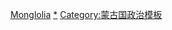 {{Navbox
|name = 蒙古國一級行政區
|title = [[蒙古国]][[蒙古国行政区划|行政区划]]
|bodyclass = hlist
|image = [[File:Flag of Mongolia.svg|80px]]

|group1 = 1 [[直辖市|市]]
|list1 = {{flagicon image|Flag ulaanbaatar.svg}} [[乌兰巴托]]（[[首都]]）

|group2 = {{nowrap|21 [[省 (蒙古国)|省]]}}<br />{{nowrap|<small>（[[艾马克]]）</small>}}
|list2 ={{Navbox with columns|child
|colstyle = text-align: left
|col1 = 
* {{flagicon image|Mn flag arkhangai aimag 2014.png}} [[后杭爱省]]
* {{nowrap|{{flagicon image|Mn flag bayan olgiy aymag.svg}} [[巴彦乌列盖省]]}}
* {{nowrap|{{flagicon image|Mn flag bayankhongor aymag.png}} [[巴彦洪戈尔省]]}}
|col2 =
* {{flagicon image|Mn flag bulgan aimag.svg}} [[布尔干省]]
* {{nowrap|{{flagicon image|Mn flag govi-altai aimag 2011.svg}} [[戈壁阿尔泰省]]}}
* {{flagicon image|Mn flag dornogovi aimag 2011.svg}} [[东戈壁省]]
|col3 =
* {{flagicon image|Mn flag dornod aimag 2001.svg}} [[东方省 (蒙古国)|东方省]]
* {{nowrap|{{flagicon image|Mn flag dundgovi aimag.svg}} [[中戈壁省]]}}
* {{flagicon image|Mn flag zavkhan aimag.svg}} [[扎布汗省]]
|col4 =
* {{nowrap|{{flagicon image|Mn flag Ovurhangai aymag.svg}} [[前杭爱省]]}}
* {{nowrap|{{flagicon image|Mn flag ömnögovi aimag 2011.svg}} [[南戈壁省]]}}
* {{nowrap|{{flagicon image|Mn flag sükhbaatar aimag.svg}} [[苏赫巴托尔省]]}}
|col5 =
* {{nowrap|{{flagicon image|Mn flag selenge aimag 1999.svg}} [[色楞格省]]}}
* [[File:Tov aymag flag.svg|22px]] [[中央省 (蒙古國)|中央省]]
* {{nowrap|[[File:Uvs Aimag Flag.svg|22px]] [[乌布苏省]]}}
|col6 =
* {{nowrap|[[File:Khovd stars flag.svg|22px]] [[科布多省]]}}
* {{nowrap|[[File:Mn flag khövsgöl aimag 2014.svg|22px]] [[库苏古尔省]]}}
* [[File:Khentii aimag Flag.svg|22px]] [[肯特省]]
|col7 =
* [[File:Orkhon Aimag Flag.svg|22px]] [[鄂尔浑省]]
* {{nowrap|[[File:Mn flag darkhan uul aymag.svg|22px]] [[达尔汗乌拉省]]}}
* {{nowrap|[[File:Mn flag govisümber aimag.svg|22px]] [[戈壁苏木贝尔省]]}}
}}
}}<noinclude>

[[Category:各国一级行政区划导航模板|Monglolia]]
[[Category:蒙古国一级行政区|*]]
[[Category:蒙古国政治模板]]
</noinclude>